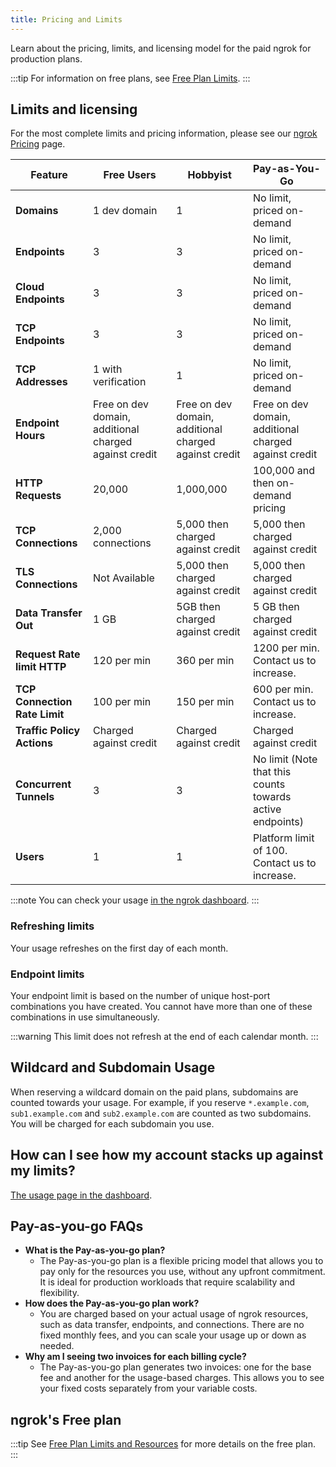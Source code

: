 ```yaml
---
title: Pricing and Limits
---
```



Learn about the pricing, limits, and licensing model for the paid ngrok for production plans.

:::tip
For information on free plans, see [Free Plan Limits](/pricing-limits/free-plan-limits/).
:::

## Limits and licensing

For the most complete limits and pricing information, please see our [ngrok Pricing](https://ngrok.com/pricing) page.

| Feature                       | Free Users                                            | Hobbyist                                              | Pay-as-You-Go                                             |
| ----------------------------- | ----------------------------------------------------- | ----------------------------------------------------- | --------------------------------------------------------- |
| **Domains**                   | 1 dev domain                                          | 1                                                     | No limit, priced on-demand                                |
| **Endpoints**                 | 3                                                     | 3                                                     | No limit, priced on-demand                                |
| **Cloud Endpoints**           | 3                                                     | 3                                                     | No limit, priced on-demand                                |
| **TCP Endpoints**             | 3                                                     | 3                                                     | No limit, priced on-demand                                |
| **TCP Addresses**             | 1 with verification                                   | 1                                                     | No limit, priced on-demand                                |
| **Endpoint Hours**            | Free on dev domain, additional charged against credit | Free on dev domain, additional charged against credit | Free on dev domain, additional charged against credit     |
| **HTTP Requests**             | 20,000                                                | 1,000,000                                             | 100,000 and then on-demand pricing                        |
| **TCP Connections**           | 2,000 connections                                     | 5,000 then charged against credit                     | 5,000 then charged against credit                         |
| **TLS Connections**           | Not Available                                         | 5,000 then charged against credit                     | 5,000 then charged against credit                         |
| **Data Transfer Out**         | 1 GB                                                  | 5GB then charged against credit                       | 5 GB then charged against credit                          |
| **Request Rate limit HTTP**   | 120 per min                                           | 360 per min                                           | 1200 per min. Contact us to increase.                     |
| **TCP Connection Rate Limit** | 100 per min                                           | 150 per min                                           | 600 per min. Contact us to increase.                      |
| **Traffic Policy Actions**    | Charged against credit                                | Charged against credit                                | Charged against credit                                    |
| **Concurrent Tunnels**        | 3                                                     | 3                                                     | No limit (Note that this counts towards active endpoints) |
| **Users**                     | 1                                                     | 1                                                     | Platform limit of 100. Contact us to increase.            |

:::note
You can check your usage [in the ngrok dashboard](https://dashboard.ngrok.com/billing).
:::

### Refreshing limits

Your usage refreshes on the first day of each month.

### Endpoint limits

Your endpoint limit is based on the number of unique host-port combinations you have created. You cannot have more than one of these combinations in use simultaneously.

:::warning
This limit does not refresh at the end of each calendar month.
:::

## Wildcard and Subdomain Usage

When reserving a wildcard domain on the paid plans, subdomains are counted towards your usage. For example, if you reserve `*.example.com`, `sub1.example.com` and `sub2.example.com` are counted as two subdomains.
You will be charged for each subdomain you use.

## How can I see how my account stacks up against my limits?

[The usage page in the dashboard](https://dashboard.ngrok.com/usage).

## Pay-as-you-go FAQs

- **What is the Pay-as-you-go plan?**
  - The Pay-as-you-go plan is a flexible pricing model that allows you to pay only for the resources you use, without any upfront commitment. It is ideal for production workloads that require scalability and flexibility.
- **How does the Pay-as-you-go plan work?**
  - You are charged based on your actual usage of ngrok resources, such as data transfer, endpoints, and connections. There are no fixed monthly fees, and you can scale your usage up or down as needed.
- **Why am I seeing two invoices for each billing cycle?**
  - The Pay-as-you-go plan generates two invoices: one for the base fee and another for the usage-based charges. This allows you to see your fixed costs separately from your variable costs.

## ngrok's Free plan

:::tip
See [Free Plan Limits and Resources](/docs/pricing-limits/free-plan-limits) for more details on the free plan.
:::

<FreeResources />
